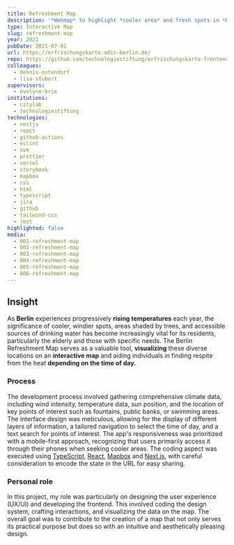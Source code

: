 ```yaml
---
title: Refreshment Map
description: '*Webmap* to highlight *cooler area* and fresh spots in *Berlin*'
type: Interactive Map
slug: refreshment-map
year: 2021
pubDate: 2021-07-01
url: https://erfrischungskarte.odis-berlin.de/
repo: https://github.com/technologiestiftung/erfrischungskarte-frontend
colleagues:
  - dennis-ostendorf
  - lisa-stubert
supervisors:
  - evelyne-brie
institutions:
  - citylab
  - technologiestiftung
technologies:
  - nextjs
  - react
  - github-actions
  - eslint
  - nvm
  - prettier
  - vercel
  - storybook
  - mapbox
  - css
  - html
  - typescript
  - jira
  - github
  - tailwind-css
  - jest
highlighted: false
media:
  - 001-refreshment-map
  - 002-refreshment-map
  - 003-refreshment-map
  - 004-refreshment-map
  - 005-refreshment-map
  - 006-refreshment-map
---
```


## Insight

As **Berlin** experiences progressively **rising temperatures** each year, the significance of cooler, windier spots, areas shaded by trees, and accessible sources of drinking water has become increasingly vital for its residents, particularly the elderly and those with specific needs. The Berlin Refreshment Map serves as a valuable tool, **visualizing** these diverse locations on an **interactive map** and aiding individuals in finding respite from the heat **depending on the time of day.**

### Process

The development process involved gathering comprehensive climate data, including wind intensity, temperature data, sun position, and the location of key points of interest such as fountains, public banks, or swimming areas. The interface design was meticulous, allowing for the display of different layers of information, a tailored navigation to select the time of day, and a text search for points of interest. The app's responsiveness was prioritized with a mobile-first approach, recognizing that users primarily access it through their phones when seeking cooler areas. The coding aspect was executed using [TypeScript](https://www.typescriptlang.org/), [React](https://react.dev/), [Mapbox](https://www.mapbox.com/) and [Next.js](https://nextjs.org/), with careful consideration to encode the state in the URL for easy sharing.

### Personal role

In this project, my role was particularly on designing the user experience (UX/UI) and developing the frontend. This involved coding the design system, crafting interactions, and visualizing the data on the map. The overall goal was to contribute to the creation of a map that not only serves its practical purpose but does so with an intuitive and aesthetically pleasing design.
